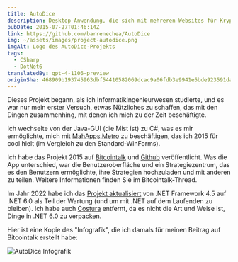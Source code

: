 ```yaml
---
title: AutoDice
description: Desktop-Anwendung, die sich mit mehreren Websites für Kryptowährungswetten im "Würfelspiel" verbindet.
pubDate: 2015-07-27T01:46:14Z
link: https://github.com/barrenechea/AutoDice
img: ~/assets/images/project-autodice.png
imgAlt: Logo des AutoDice-Projekts
tags:
  - CSharp
  - DotNet6
translatedBy: gpt-4-1106-preview
originSha: 468909b193745963dbf54410582069dcac9a06fdb3e9941e5bde923591dae404
---
```



Dieses Projekt begann, als ich Informatikingenieurwesen studierte, und es war nur mein erster Versuch, etwas Nützliches zu schaffen, das mit den Dingen zusammenhing, mit denen ich mich zu der Zeit beschäftigte.

Ich wechselte von der Java-GUI (die Mist ist) zu C#, was es mir ermöglichte, mich mit [MahApps.Metro](https://mahapps.com/) zu beschäftigen, das ich 2015 für cool hielt (im Vergleich zu den Standard-WinForms).

Ich habe das Projekt 2015 auf [Bitcointalk](https://bitcointalk.org/index.php?topic=1135816.0) und [Github](https://github.com/barrenechea/AutoDice) veröffentlicht. Was die App unterschied, war die Benutzeroberfläche und ein Strategiezentrum, das es den Benutzern ermöglichte, ihre Strategien hochzuladen und mit anderen zu teilen. Weitere Informationen finden Sie im Bitcointalk-Thread.

Im Jahr 2022 habe ich das [Projekt aktualisiert](https://github.com/barrenechea/AutoDice/commit/194cb75cbf924faa50528c8da1b259b2f51213f1) von .NET Framework 4.5 auf .NET 6.0 als Teil der Wartung (und um mit .NET auf dem Laufenden zu bleiben). Ich habe auch [Costura](https://github.com/Fody/Costura) entfernt, da es nicht die Art und Weise ist, Dinge in .NET 6.0 zu verpacken.

Hier ist eine Kopie des "Infografik", die ich damals für meinen Beitrag auf Bitcointalk erstellt habe:

<Image src={FooterImage} alt="AutoDice Infografik" width={800} format="webp" />

